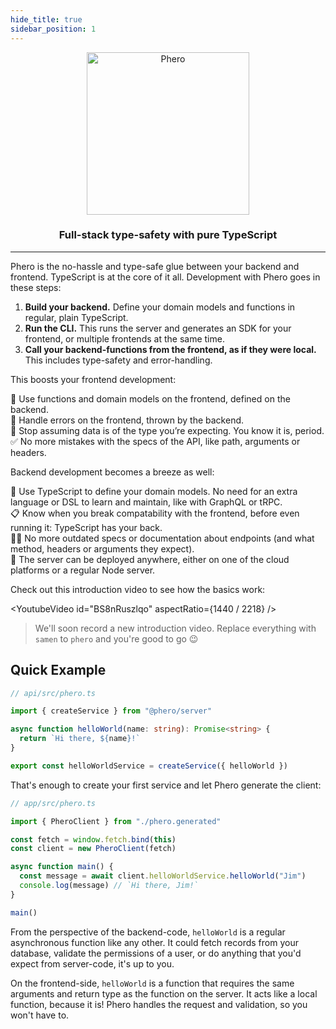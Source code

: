 ```yaml
---
hide_title: true
sidebar_position: 1
---
```



<div align="center">
    <img src="/img/readme.svg" width="260" alt="Phero" />
    <h3>Full-stack type-safety with pure TypeScript</h3>
    <GitHubStarButton />
</div>

---

Phero is the no-hassle and type-safe glue between your backend and frontend. TypeScript is at the core of it all. Development with Phero goes in these steps:

1. **Build your backend.** Define your domain models and functions in regular, plain TypeScript.
2. **Run the CLI.** This runs the server and generates an SDK for your frontend, or multiple frontends at the same time.
3. **Call your backend-functions from the frontend, as if they were local.** This includes type-safety and error-handling.

This boosts your frontend development:

💪 Use functions and domain models on the frontend, defined on the backend.  
🧨 Handle errors on the frontend, thrown by the backend.  
🤝 Stop assuming data is of the type you’re expecting. You know it is, period.  
✅ No more mistakes with the specs of the API, like path, arguments or headers.

Backend development becomes a breeze as well:

🫶 Use TypeScript to define your domain models. No need for an extra language or DSL to learn and maintain, like with GraphQL or tRPC.  
📋 Know when you break compatability with the frontend, before even running it: TypeScript has your back.  
😶‍🌫️ No more outdated specs or documentation about endpoints (and what method, headers or arguments they expect).  
🚀 The server can be deployed anywhere, either on one of the cloud platforms or a regular Node server.

Check out this introduction video to see how the basics work:

<YoutubeVideo id="BS8nRuszlqo" aspectRatio={1440 / 2218} />

> We'll soon record a new introduction video. Replace everything with `samen` to `phero` and you're good to go 😉

## Quick Example

```ts
// api/src/phero.ts

import { createService } from "@phero/server"

async function helloWorld(name: string): Promise<string> {
  return `Hi there, ${name}!`
}

export const helloWorldService = createService({ helloWorld })
```

That's enough to create your first service and let Phero generate the client:

```ts
// app/src/phero.ts

import { PheroClient } from "./phero.generated"

const fetch = window.fetch.bind(this)
const client = new PheroClient(fetch)

async function main() {
  const message = await client.helloWorldService.helloWorld("Jim")
  console.log(message) // `Hi there, Jim!`
}

main()
```

From the perspective of the backend-code, `helloWorld` is a regular asynchronous function like any other. It could fetch records from your database, validate the permissions of a user, or do anything that you'd expect from server-code, it's up to you.

On the frontend-side, `helloWorld` is a function that requires the same arguments and return type as the function on the server. It acts like a local function, because it is! Phero handles the request and validation, so you won't have to.
